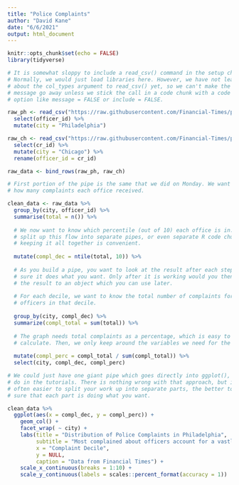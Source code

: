 ```yaml
---
title: "Police Complaints"
author: "David Kane"
date: "6/6/2021"
output: html_document
---
```


```r
knitr::opts_chunk$set(echo = FALSE)
library(tidyverse)

# It is somewhat sloppy to include a read_csv() command in the setup chunk.
# Normally, we would just load libraries here. However, we have not learned
# about the col_types argument to read_csv() yet, so we can't make the annoying
# message go away unless we stick the call in a code chunk with a code chunk
# option like message = FALSE or include = FALSE.

raw_ph <- read_csv("https://raw.githubusercontent.com/Financial-Times/police-misconduct-complaints-analysis/main/output/philly_clean.csv") %>% 
  select(officer_id) %>% 
  mutate(city = "Philadelphia")

raw_ch <- read_csv("https://raw.githubusercontent.com/Financial-Times/police-misconduct-complaints-analysis/main/output/chicago_clean.csv") %>% 
  select(cr_id) %>% 
  mutate(city = "Chicago") %>% 
  rename(officer_id = cr_id)

raw_data <- bind_rows(raw_ph, raw_ch)
```


```r
# First portion of the pipe is the same that we did on Monday. We want to know
# how many complaints each office received.

clean_data <- raw_data %>% 
  group_by(city, officer_id) %>% 
  summarise(total = n()) %>% 
  
  # We now want to know which percentile (out of 10) each office is in. We could
  # split up this flow into separate pipes, or even separate R code chunks, but
  # keeping it all together is convenient.
  
  mutate(compl_dec = ntile(total, 10)) %>% 
  
  # As you build a pipe, you want to look at the result after each step to make
  # sure it does what you want. Only after it is working would you then assign
  # the result to an object which you can use later.
  
  # For each decile, we want to know the total number of complaints for all the
  # officers in that decile.
  
  group_by(city, compl_dec) %>% 
  summarize(compl_total = sum(total)) %>% 
  
  # The graph needs total complaints as a percentage, which is easy to
  # calculate. Then, we only keep around the variables we need for the plot.
  
  mutate(compl_perc = compl_total / sum(compl_total)) %>% 
  select(city, compl_dec, compl_perc)
```

```r
# We could just have one giant pipe which goes directly into ggplot(), like we
# do in the tutorials. There is nothing wrong with that approach, but it is
# often easier to split your work up into separate parts, the better to make
# sure that each part is doing what you want.

clean_data %>% 
  ggplot(aes(x = compl_dec, y = compl_perc)) +
    geom_col() +
    facet_wrap( ~ city) +
    labs(title = "Distribution of Police Complaints in Philadelphia",
         subtitle = "Most complained about officers account for a vastly\ndisproportionate percentage of the total complaints",
         x = "Complaint Decile",
         y = NULL,
         caption = "Data from Financial Times") +
    scale_x_continuous(breaks = 1:10) +
    scale_y_continuous(labels = scales::percent_format(accuracy = 1)) 
```


